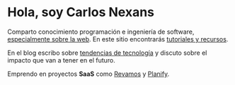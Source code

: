 # Hola, soy Carlos Nexans

Comparto conocimiento programación e ingeniería de software, [especialmente sobre la web](/es/articulos/nueva-era-tecnologica-sin-codigo). En este sitio encontrarás [tutoriales y recursos](/es/tutoriales).

En el blog escribo sobre [tendencias de tecnología](/es/articulos/nueva-era-tecnologica-sin-codigo) y discuto sobre el impacto que van a tener en el futuro.

Emprendo en proyectos **SaaS** como [Revamos](https://revamos.com.ar) y [Planify](https://planify.la).